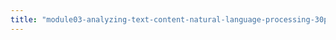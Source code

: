 ```yaml
---
title: "module03-analyzing-text-content-natural-language-processing-30pct/3-2-2-computer-lab.qmd"
---
```


